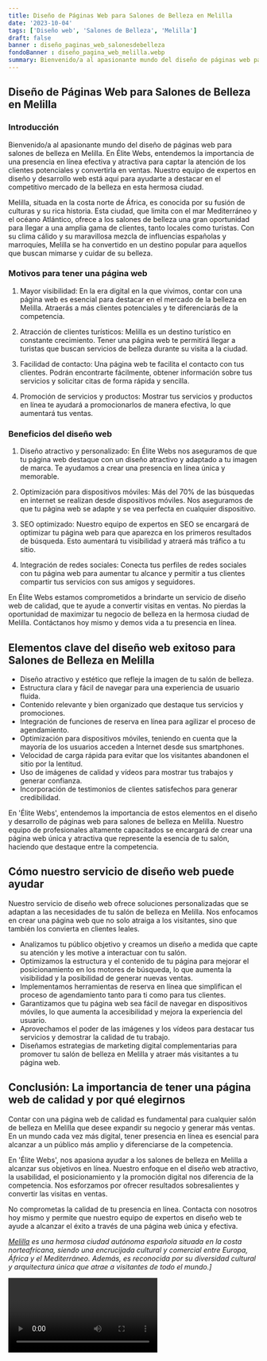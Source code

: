 ```yaml
---
title: Diseño de Páginas Web para Salones de Belleza en Melilla
date: '2023-10-04'
tags: ['Diseño web', 'Salones de Belleza', 'Melilla']
draft: false
banner : diseño_paginas_web_salonesdebelleza
fondoBanner : diseño_pagina_web_melilla.webp
summary: Bienvenido/a al apasionante mundo del diseño de páginas web para salones de belleza en Melilla. En Élite Webs, entendemos la importancia de una presencia en línea efectiva y atractiva para captar la atención de los clientes potenciales y convertirla en ventas. Nuestro equipo de expertos en diseño y desarrollo web está aquí para ayudarte a destacar en el competitivo mercado de la belleza en esta hermosa ciudad.
---
```


## Diseño de Páginas Web para Salones de Belleza en Melilla

### Introducción

Bienvenido/a al apasionante mundo del diseño de páginas web para salones de belleza en Melilla. En Élite Webs, entendemos la importancia de una presencia en línea efectiva y atractiva para captar la atención de los clientes potenciales y convertirla en ventas. Nuestro equipo de expertos en diseño y desarrollo web está aquí para ayudarte a destacar en el competitivo mercado de la belleza en esta hermosa ciudad.

Melilla, situada en la costa norte de África, es conocida por su fusión de culturas y su rica historia. Esta ciudad, que limita con el mar Mediterráneo y el océano Atlántico, ofrece a los salones de belleza una gran oportunidad para llegar a una amplia gama de clientes, tanto locales como turistas. Con su clima cálido y su maravillosa mezcla de influencias españolas y marroquíes, Melilla se ha convertido en un destino popular para aquellos que buscan mimarse y cuidar de su belleza.

### Motivos para tener una página web

1. Mayor visibilidad: En la era digital en la que vivimos, contar con una página web es esencial para destacar en el mercado de la belleza en Melilla. Atraerás a más clientes potenciales y te diferenciarás de la competencia.

2. Atracción de clientes turísticos: Melilla es un destino turístico en constante crecimiento. Tener una página web te permitirá llegar a turistas que buscan servicios de belleza durante su visita a la ciudad.

3. Facilidad de contacto: Una página web te facilita el contacto con tus clientes. Podrán encontrarte fácilmente, obtener información sobre tus servicios y solicitar citas de forma rápida y sencilla.

4. Promoción de servicios y productos: Mostrar tus servicios y productos en línea te ayudará a promocionarlos de manera efectiva, lo que aumentará tus ventas.

### Beneficios del diseño web

1. Diseño atractivo y personalizado: En Élite Webs nos aseguramos de que tu página web destaque con un diseño atractivo y adaptado a tu imagen de marca. Te ayudamos a crear una presencia en línea única y memorable.

2. Optimización para dispositivos móviles: Más del 70% de las búsquedas en internet se realizan desde dispositivos móviles. Nos aseguramos de que tu página web se adapte y se vea perfecta en cualquier dispositivo.

3. SEO optimizado: Nuestro equipo de expertos en SEO se encargará de optimizar tu página web para que aparezca en los primeros resultados de búsqueda. Esto aumentará tu visibilidad y atraerá más tráfico a tu sitio.

4. Integración de redes sociales: Conecta tus perfiles de redes sociales con tu página web para aumentar tu alcance y permitir a tus clientes compartir tus servicios con sus amigos y seguidores.

En Élite Webs estamos comprometidos a brindarte un servicio de diseño web de calidad, que te ayude a convertir visitas en ventas. No pierdas la oportunidad de maximizar tu negocio de belleza en la hermosa ciudad de Melilla. Contáctanos hoy mismo y demos vida a tu presencia en línea.

<GifSeo />

<Cta />

## Elementos clave del diseño web exitoso para Salones de Belleza en Melilla

- Diseño atractivo y estético que refleje la imagen de tu salón de belleza.
- Estructura clara y fácil de navegar para una experiencia de usuario fluida.
- Contenido relevante y bien organizado que destaque tus servicios y promociones.
- Integración de funciones de reserva en línea para agilizar el proceso de agendamiento.
- Optimización para dispositivos móviles, teniendo en cuenta que la mayoría de los usuarios acceden a Internet desde sus smartphones.
- Velocidad de carga rápida para evitar que los visitantes abandonen el sitio por la lentitud.
- Uso de imágenes de calidad y vídeos para mostrar tus trabajos y generar confianza.
- Incorporación de testimonios de clientes satisfechos para generar credibilidad.

En 'Élite Webs', entendemos la importancia de estos elementos en el diseño y desarrollo de páginas web para salones de belleza en Melilla. Nuestro equipo de profesionales altamente capacitados se encargará de crear una página web única y atractiva que represente la esencia de tu salón, haciendo que destaque entre la competencia.

## Cómo nuestro servicio de diseño web puede ayudar

Nuestro servicio de diseño web ofrece soluciones personalizadas que se adaptan a las necesidades de tu salón de belleza en Melilla. Nos enfocamos en crear una página web que no solo atraiga a los visitantes, sino que también los convierta en clientes leales.

- Analizamos tu público objetivo y creamos un diseño a medida que capte su atención y les motive a interactuar con tu salón.
- Optimizamos la estructura y el contenido de tu página para mejorar el posicionamiento en los motores de búsqueda, lo que aumenta la visibilidad y la posibilidad de generar nuevas ventas.
- Implementamos herramientas de reserva en línea que simplifican el proceso de agendamiento tanto para ti como para tus clientes.
- Garantizamos que tu página web sea fácil de navegar en dispositivos móviles, lo que aumenta la accesibilidad y mejora la experiencia del usuario.
- Aprovechamos el poder de las imágenes y los vídeos para destacar tus servicios y demostrar la calidad de tu trabajo.
- Diseñamos estrategias de marketing digital complementarias para promover tu salón de belleza en Melilla y atraer más visitantes a tu página web.

## Conclusión: La importancia de tener una página web de calidad y por qué elegirnos

Contar con una página web de calidad es fundamental para cualquier salón de belleza en Melilla que desee expandir su negocio y generar más ventas. En un mundo cada vez más digital, tener presencia en línea es esencial para alcanzar a un público más amplio y diferenciarse de la competencia.

En 'Élite Webs', nos apasiona ayudar a los salones de belleza en Melilla a alcanzar sus objetivos en línea. Nuestro enfoque en el diseño web atractivo, la usabilidad, el posicionamiento y la promoción digital nos diferencia de la competencia. Nos esforzamos por ofrecer resultados sobresalientes y convertir las visitas en ventas.

No comprometas la calidad de tu presencia en línea. Contacta con nosotros hoy mismo y permite que nuestro equipo de expertos en diseño web te ayude a alcanzar el éxito a través de una página web única y efectiva.

*[Melilla](https://es.wikipedia.org/wiki/Melilla) es una hermosa ciudad autónoma española situada en la costa norteafricana, siendo una encrucijada cultural y comercial entre Europa, África y el Mediterráneo. Además, es reconocida por su diversidad cultural y arquitectura única que atrae a visitantes de todo el mundo.]*

<Video />

<CtaBot job='Salones de Belleza' city='Melilla'/>

<Gmaps query='Melilla+españa+maps' />
